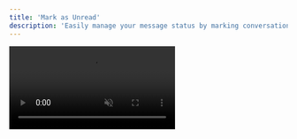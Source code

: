 ```yaml
---
title: 'Mark as Unread'
description: 'Easily manage your message status by marking conversations as unread to revisit them later.'
---
```


<video autoplay="true" muted="true" loop playsinline className="w-full aspect-video" src="/videos/guides_mark_unread.mp4" />

To mark a conversation as unread, click the gear icon located within the conversation to access message options. Within the options menu, select "Mark as Unread" to designate the conversation as unread.

Now, this conversation will appear as if it has not been read, allowing you to easily identify messages you want to revisit later.

In Inboundly, opening a message will automatically mark it as read. Therefore, remember to mark a message as unread if you wish to maintain its unread status for future reference. 

<Info>Marking messages as unread within Inboundly does not affect Twitter in any way. You can read the message within Inboundly without sending a "read receipt" on Twitter.</Info>

